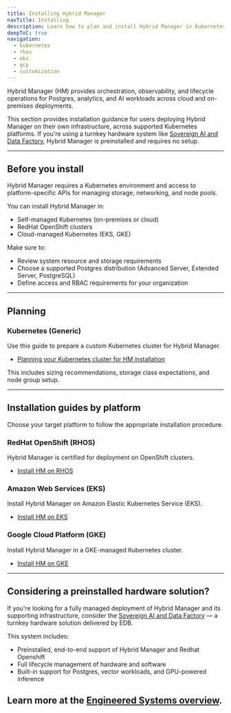```yaml
---
title: Installing Hybrid Manager
navTitle: Installing
description: Learn how to plan and install Hybrid Manager in Kubernetes-based environments or use it as part of a prebuilt engineered system.
deepToC: true
navigation:
  - kubernetes
  - rhos
  - eks
  - gcp
  - customization
---
```


Hybrid Manager (HM) provides orchestration, observability, and lifecycle operations for Postgres, analytics, and AI workloads across cloud and on-premises deployments.

This section provides installation guidance for users deploying Hybrid Manager on their own infrastructure, across supported Kubernetes platforms. If you're using a turnkey hardware system like [Sovereign AI and Data Factory](../system), Hybrid Manager is preinstalled and requires no setup.

---

## Before you install

Hybrid Manager requires a Kubernetes environment and access to platform-specific APIs for managing storage, networking, and node pools.

You can install Hybrid Manager in:

- Self-managed Kubernetes (on-premises or cloud)
- RedHat OpenShift clusters
- Cloud-managed Kubernetes (EKS, GKE)

Make sure to:

- Review system resource and storage requirements
- Choose a supported Postgres distribution (Advanced Server, Extended Server, PostgreSQL)
- Define access and RBAC requirements for your organization

---

## Planning

### Kubernetes (Generic)

Use this guide to prepare a custom Kubernetes cluster for Hybrid Manager.

- [Planning your Kubernetes cluster for HM installation](kubernetes)

This includes sizing recommendations, storage class expectations, and node group setup.

---

## Installation guides by platform

Choose your target platform to follow the appropriate installation procedure.

### RedHat OpenShift (RHOS)

Hybrid Manager is certified for deployment on OpenShift clusters.

- [Install HM on RHOS](rhos)

### Amazon Web Services (EKS)

Install Hybrid Manager on Amazon Elastic Kubernetes Service (EKS).

- [Install HM on EKS](eks)

### Google Cloud Platform (GKE)

Install Hybrid Manager in a GKE-managed Kubernetes cluster.

- [Install HM on GKE](gcp)

---

## Considering a preinstalled hardware solution?

If you're looking for a fully managed deployment of Hybrid Manager and its supporting infrastructure, consider the [Sovereign AI and Data Factory](../system) — a turnkey hardware solution delivered by EDB.

This system includes:

- Preinstalled, end-to-end support of Hybrid Manager and Redhat Openshift
- Full lifecycle management of hardware and software
- Built-in support for Postgres, vector workloads, and GPU-powered inference

Learn more at the [Engineered Systems overview](../system).
---
